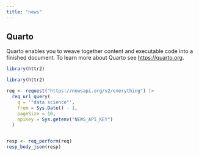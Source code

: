 ```yaml
---
title: "news"
---
```


## Quarto

Quarto enables you to weave together content and executable code into a finished document. To learn more about Quarto see <https://quarto.org>.

```r
library(httr2) 

library(httr2)

req <- request("https://newsapi.org/v2/everything") |>
  req_url_query(
    q = '"data science"',
    from = Sys.Date() - 1,
    pageSize = 10,
    apiKey = Sys.getenv("NEWS_API_KEY")
  )


resp <- req_perform(req) 
resp_body_json(resp)
```
